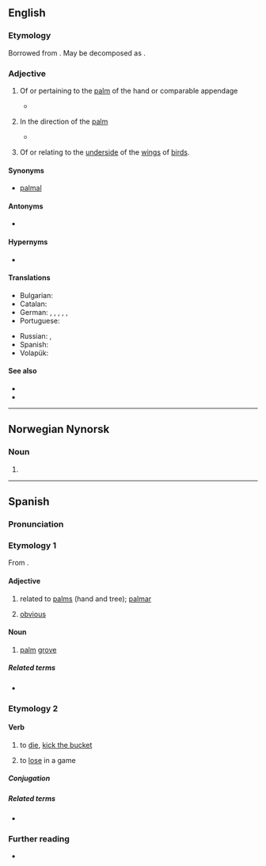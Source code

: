 {{also|Pálmar}}
==English==

===Etymology===
Borrowed from {{bor|en|la|palmaris}}. May be decomposed as {{suffix|en|palm|ar}}.

===Adjective===
{{en-adj}}

# {{lb|en|anatomy|not comparable}} Of or pertaining to the [[palm]] of the hand or comparable appendage
#* {{quote-journal|en|1988|May 20|Jack Clark|Touch of Death|Chicago Reader|url=https://securesite.chireader.com/cgi-bin/Archive/abridged2.bat?path=1988/880520/FNGRPRNT
|passage="A latent print on the '''palmar''' surface of our hands and the plantar surfaces of our foot is a scan that is entirely different from the scan on the rest of our bodies.}}
# {{lb|en|anatomy|and|medicine}} In the direction of the [[palm]]
#* {{quote-book|en|2002|John Gray Seiler|Essentials of Hand Surgery|url=http://books.google.com/books?id=Sy5vFiReInkC|isbn=0781735858|page=14
|passage=The long and ring superficialis tendons lie more '''palmar''' than the index and small.}}
# {{lb|en|zoology}} Of or relating to the [[underside]] of the [[wing]]s of [[bird]]s.

====Synonyms====
* {{sense|in the direction of the palm}} [[palmal]]

====Antonyms====
* {{sense|toward the palmar surface}} {{l|en|dorsal}}

====Hypernyms====
* {{l|en|volar}}

====Translations====
{{trans-top|of or pertaining to the palm of the hand}}
* Bulgarian: {{t|bg|дланов}}
* Catalan: {{t|ca|palmar}}
* German: {{qualifier|technical}} {{t+|de|palmar}}, {{qualifier|technical}} {{t|de|Palmar-}}, {{qualifier|technical}} {{t+|de|volar}}, {{t|de|handflächenseitig}}, {{t|de|hohlhandseitig}}, {{t|de|Hand-}}
* Portuguese: {{t+|pt|palmar}}
{{trans-mid}}
* Russian: {{t+|ru|ладо́нный}}, {{t|ru|пальма́рный}}
* Spanish: {{t+|es|palmar}}
* Volapük: {{t|vo|namakevik}}
{{trans-bottom}}

====See also====
* {{l|en|plantar}}
* {{l|en|ventral}}

----

==Norwegian Nynorsk==

===Noun===
{{head|nn|noun form|g=m}}

# {{inflection of|nn|palme||indef|p}}

----

==Spanish==

===Pronunciation===
{{es-IPA}}

===Etymology 1===
From {{der|es|la|palmāris}}.

====Adjective====
{{es-adj}}

# related to [[palm|palms]] (hand and tree); [[#English|palmar]]
# {{lb|es|figurative}} [[obvious]]
#: {{syn|es|palmario|claro}}

====Noun====
{{es-noun|m|palmares}}

# [[palm]] [[grove]]

=====Related terms=====
* {{l|es|palma}}

===Etymology 2===
{{der|es|LL.|palmāre}}

====Verb====
{{es-verb|palm|ar}}

# {{lb|es|colloquial}} to [[die]], [[kick the bucket]]
#: {{syn|es|cascarla|morir}}
# {{lb|es|colloquial}} to [[lose]] in a game

=====Conjugation=====
{{es-conj-ar|palm}}

=====Related terms=====
* {{l|es|palma}}

===Further reading===
* {{R:DRAE 2001}}